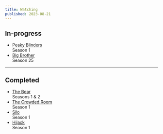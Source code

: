 ```yaml
---
title: Watching
published: 2023-08-21
---
```


## In-progress

- [Peaky Blinders](https://www.imdb.com/title/tt2442560/) <br/><span>Season 1</span>
- [Big Brother](https://www.imdb.com/title/tt0251497) <br/><span>Season 25</span>

---

## Completed

- [The Bear](https://www.imdb.com/title/tt14452776/) <br/><span>Seasons 1 & 2</span>
- [The Crowded Room](https://www.imdb.com/title/tt14417718/) <br/><span>Season 1</span>
- [Silo](https://www.imdb.com/title/tt14688458/) <br/><span>Season 1</span>
- [Hijack](https://www.imdb.com/title/tt19854762/) <br/><span>Season 1</span>
